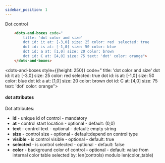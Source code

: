 ```yaml
---
sidebar_position: 1
---
```


Dot control

```html
    <dots-and-boxes code="
        title: 'dot color and size'
        dot id: it at: [-3,0] size: 25 color: red  selected: true
        dot id: is at: [-1,0] size: 50 color: blue
        dot id: a at: [1,0] size: 20 color: brown
        dot id: C at: [4,0] size: 75 text: 'dot' color: orange">
    </dots-and-boxes>
```

 <dots-and-boxes style={{height: 250}}  code="
          title: 'dot color and size'
          dot id: it at: [-3,0] size: 25 color: red  selected: true
          dot id: is at: [-1,0] size: 50 color: blue
          dot id: a at: [1,0] size: 20 color: brown
          dot id: C at: [4,0] size: 75 text: 'dot' color: orange">
 </dots-and-boxes>

#### dot attributes
Dot attributes:
- **id** - unique id of control - mandatory
- **at** - control start location - optional - default: (0,0)
- **text** - control text - optional - default: empty string
- **size** - control size - optional - default:depend on control type
- **visible** - is control visible - optional - default: true
- **selected** - is control selected - optional - default: false
- **color** - background color of control - optional - default: value from internal color table selected by: len(controls) modulo len(color_table)
